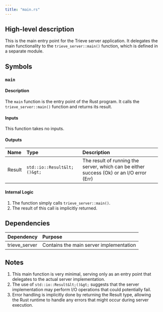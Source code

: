 ```yaml
---
title: "main.rs"
---
```


## High-level description
This is the main entry point for the Trieve server application. It delegates the main functionality to the `trieve_server::main()` function, which is defined in a separate module.

## Symbols

### `main`
#### Description
The `main` function is the entry point of the Rust program. It calls the `trieve_server::main()` function and returns its result.

#### Inputs
This function takes no inputs.

#### Outputs
| Name | Type | Description |
|:-----|:-----|:------------|
| Result | `std::io::Result&lt;()&gt;` | The result of running the server, which can be either success (Ok) or an I/O error (Err) |

#### Internal Logic
1. The function simply calls `trieve_server::main()`.
2. The result of this call is implicitly returned.

## Dependencies
| Dependency | Purpose |
|:-----------|:--------|
| trieve_server | Contains the main server implementation |

## Notes
1. This main function is very minimal, serving only as an entry point that delegates to the actual server implementation.
2. The use of `std::io::Result&lt;()&gt;` suggests that the server implementation may perform I/O operations that could potentially fail.
3. Error handling is implicitly done by returning the Result type, allowing the Rust runtime to handle any errors that might occur during server execution.